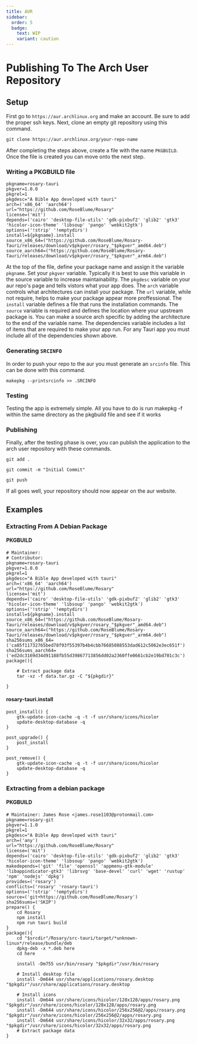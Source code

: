 ```yaml
---
title: AUR
sidebar:
  order: 5
  badge:
    text: WIP
    variant: caution
---
```

# Publishing To The Arch User Repository

## Setup
First go to `https://aur.archlinux.org` and make an account. Be sure to add the proper ssh keys. Next, clone an empty git repository using this command.

```git clone https://aur.archlinux.org/your-repo-name```

After completing the steps above, create a file with the name `PKGBUILD`. Once the file is created you can move onto the next step.
### Writing a PKGBUILD file
```
pkgname=rosary-tauri
pkgver=1.0.0
pkgrel=1
pkgdesc="A Bible App developed with tauri"
arch=('x86_64' 'aarch64')
url="https://github.com/RoseBlume/Rosary"
license=('mit')
depends=('cairo' 'desktop-file-utils' 'gdk-pixbuf2' 'glib2' 'gtk3' 'hicolor-icon-theme' 'libsoup' 'pango' 'webkit2gtk')
options=('!strip' '!emptydirs')
install=${pkgname}.install
source_x86_64=("https://github.com/RoseBlume/Rosary-Tauri/releases/download/v$pkgver/rosary_"$pkgver"_amd64.deb")
source_aarch64=("https://github.com/RoseBlume/Rosary-Tauri/releases/download/v$pkgver/rosary_"$pkgver"_arm64.deb")
```

At the top of the file, define your package name and assign it the variable `pkgname`. Set your `pkgver` variable. Typically it is best to use this variable in the source variable to increase maintainability. The `pkgdesc` variable on your aur repo's page and tells vistors what your app does. The `arch` variable controls what architectures can install your package. The `url` variable, while not require, helps to make your package appear more proffessional. The `install` variable defines a file that runs the installation commands. The `source` variable is required and defines the location where your upstream package is. You can make a source arch specific by adding the architecture to the end of the variable name. The dependencies variable includes a list of items that are required to make your app run. For any Tauri app you must include all of the dependencies shown above.

### Generating `SRCINFO`
In order to push your repo to the aur you must generate an `srcinfo` file. This can be done with this command.

`makepkg --printsrcinfo >> .SRCINFO`
### Testing
Testing the app is extremely simple. All you have to do is run makepkg -f within the same directory as the pkgbuild file and see if it works

### Publishing
Finally, after the testing phase is over, you can publish the application to the arch user repository with these commands.

```
git add .

git commit -m "Initial Commit"

git push
```

If all goes well, your repository should now appear on the aur website.
## Examples



### Extracting From A Debian Package
#### PKGBUILD
```
# Maintainer: 
# Contributor: 
pkgname=rosary-tauri
pkgver=1.0.0
pkgrel=1
pkgdesc="A Bible App developed with tauri"
arch=('x86_64' 'aarch64')
url="https://github.com/RoseBlume/Rosary"
license=('mit')
depends=('cairo' 'desktop-file-utils' 'gdk-pixbuf2' 'glib2' 'gtk3' 'hicolor-icon-theme' 'libsoup' 'pango' 'webkit2gtk')
options=('!strip' '!emptydirs')
install=${pkgname}.install
source_x86_64=("https://github.com/RoseBlume/Rosary-Tauri/releases/download/v$pkgver/rosary_"$pkgver"_amd64.deb")
source_aarch64=("https://github.com/RoseBlume/Rosary-Tauri/releases/download/v$pkgver/rosary_"$pkgver"_arm64.deb")
sha256sums_x86_64=('ca85f11732765bed78f93f55397b4b4cbb76685088553dad612c5062e3ec651f')
sha256sums_aarch64=('ed2dc3169d34d91188fb55d39867713856dd02a2360ffe0661cb2e19bd701c3c')
package(){

	# Extract package data
	tar -xz -f data.tar.gz -C "${pkgdir}"

}

```
#### rosary-tauri.install
```
post_install() {
	gtk-update-icon-cache -q -t -f usr/share/icons/hicolor
	update-desktop-database -q
}

post_upgrade() {
	post_install
}

post_remove() {
	gtk-update-icon-cache -q -t -f usr/share/icons/hicolor
	update-desktop-database -q
}

```
### Extracting from a debian package

#### PKGBUILD

```
# Maintainer: James Rose <james.rose1103@protonmail.com>
pkgname=rosary-git
pkgver=1.1.0
pkgrel=1
pkgdesc="A Bible App developed with tauri"
arch=('any')
url="https://github.com/RoseBlume/Rosary"
license=('mit')
depends=('cairo' 'desktop-file-utils' 'gdk-pixbuf2' 'glib2' 'gtk3' 'hicolor-icon-theme' 'libsoup' 'pango' 'webkit2gtk')
makedepends=('git' 'file' 'openssl' 'appmenu-gtk-module' 'libappindicator-gtk3' 'librsvg' 'base-devel' 'curl' 'wget' 'rustup' 'npm' 'nodejs' 'dpkg')
provides=('rosary')
conflicts=('rosary' 'rosary-tauri')
options=('!strip' '!emptydirs')
source=('git+https://github.com/RoseBlume/Rosary')
sha256sums=('SKIP')
prepare() {
	cd Rosary
	npm install
	npm run tauri build
}
package(){
	cd "$srcdir"/Rosary/src-tauri/target/*unknown-linux*/release/bundle/deb
	dpkg-deb -x *.deb here
	cd here

	install -Dm755 usr/bin/rosary "$pkgdir"/usr/bin/rosary

    # Install desktop file
    install -Dm644 usr/share/applications/rosary.desktop "$pkgdir"/usr/share/applications/rosary.desktop

    # Install icons
    install -Dm644 usr/share/icons/hicolor/128x128/apps/rosary.png "$pkgdir"/usr/share/icons/hicolor/128x128/apps/rosary.png
    install -Dm644 usr/share/icons/hicolor/256x256@2/apps/rosary.png "$pkgdir"/usr/share/icons/hicolor/256x256@2/apps/rosary.png
    install -Dm644 usr/share/icons/hicolor/32x32/apps/rosary.png "$pkgdir"/usr/share/icons/hicolor/32x32/apps/rosary.png
	# Extract package data
}
```
[`async_runtime::spawn`]: https://docs.rs/tauri/2.0.0-beta/tauri/async_runtime/fn.spawn.html
[`serde::serialize`]: https://docs.serde.rs/serde/trait.Serialize.html
[`serde::deserialize`]: https://docs.serde.rs/serde/trait.Deserialize.html
[`thiserror`]: https://github.com/dtolnay/thiserror
[`result`]: https://doc.rust-lang.org/std/result/index.html

